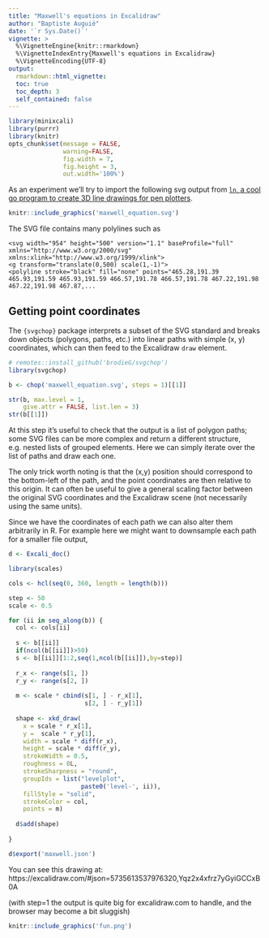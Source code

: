 ```yaml
---
title: "Maxwell's equations in Excalidraw"
author: "Baptiste Auguié"
date: '`r Sys.Date()`'
vignette: >
  %\VignetteEngine{knitr::rmarkdown}
  %\VignetteIndexEntry{Maxwell's equations in Excalidraw}
  %\VignetteEncoding{UTF-8}
output:
  rmarkdown::html_vignette:
  toc: true
  toc_depth: 3
  self_contained: false
---
```


```r
library(minixcali)
library(purrr)
library(knitr)
opts_chunk$set(message = FALSE, 
               warning=FALSE,
               fig.width = 7,
               fig.height = 3, 
               out.width='100%')

```

As an experiment we'll try to import the following svg output from [`ln`, a cool go program to create 3D line drawings for pen plotters](https://github.com/fogleman/ln).

```r
knitr::include_graphics('maxwell_equation.svg')
```

The SVG file contains many polylines such as

```
<svg width="954" height="500" version="1.1" baseProfile="full" xmlns="http://www.w3.org/2000/svg" xmlns:xlink="http://www.w3.org/1999/xlink">
<g transform="translate(0,500) scale(1,-1)">
<polyline stroke="black" fill="none" points="465.28,191.39 465.93,191.59 465.93,191.59 466.57,191.78 466.57,191.78 467.22,191.98 467.22,191.98 467.87,...
```

## Getting point coordinates

The `{svgchop}` package interprets a subset of the SVG standard and breaks down objects (polygons, paths, etc.) into linear paths with simple (x, y) coordinates, which can then feed to the Excalidraw `draw` element. 


```r
# remotes::install_github('brodieG/svgchop')
library(svgchop)

b <- chop('maxwell_equation.svg', steps = 1)[[1]]

str(b, max.level = 1, 
    give.attr = FALSE, list.len = 3)
str(b[[1]])
```

At this step it's useful to check that the output is a list of polygon paths; some SVG files can be more complex and return a different structure, e.g. nested lists of grouped elements. Here we can simply iterate over the list of paths and draw each one.

The only trick worth noting is that the (x,y) position should correspond to the bottom-left of the path, and the point coordinates are then relative to this origin. It can often be useful to give a general scaling factor between the original SVG coordinates and the Excalidraw scene (not necessarily using the same units).

Since we have the coordinates of each path we can also alter them arbitrarily in R. For example here we might want to downsample each path for a smaller file output,

```r
d <- Excali_doc()

library(scales)

cols <- hcl(seq(0, 360, length = length(b)))

step <- 50
scale <- 0.5

for (ii in seq_along(b)) {
  col <- cols[ii]
  
  s <- b[[ii]]
  if(ncol(b[[ii]])>50)
  s <- b[[ii]][1:2,seq(1,ncol(b[[ii]]),by=step)]
  
  r_x <- range(s[1, ])
  r_y <- range(s[2, ])
  
  m <- scale * cbind(s[1, ] - r_x[1], 
                     s[2, ] - r_y[1])
  
  shape <- xkd_draw(
    x = scale * r_x[1],
    y =  scale * r_y[1],
    width = scale * diff(r_x),
    height = scale * diff(r_y),
    strokeWidth = 0.5,
    roughness = 0L,
    strokeSharpness = "round",
    groupIds = list("levelplot", 
                    paste0('level-', ii)),
    fillStyle = "solid",
    strokeColor = col,
    points = m)
  
  d$add(shape)
  
}

d$export('maxwell.json')
```


You can see this drawing at:  https://excalidraw.com/#json=5735613537976320,Yqz2x4xfrz7yGyiGCCxB0A

(with step=1 the output is quite big for excalidraw.com to handle, and the browser may become a bit sluggish)

```r
knitr::include_graphics('fun.png')
```

